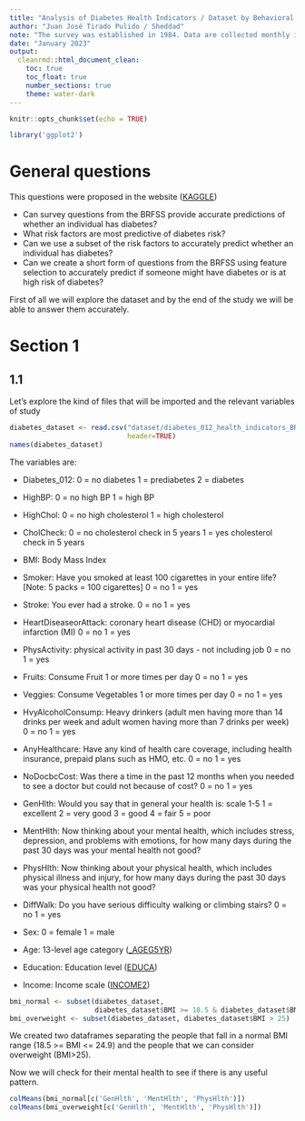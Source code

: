 ```yaml
---
title: "Analysis of Diabetes Health Indicators / Dataset by Behavioral Risk Factor Surveillance System"
author: "Juan José Tirado Pulido / Sheddad"
note: "The survey was established in 1984. Data are collected monthly in all 50 states, Puerto Rico, the U.S. Virgin islands, and Guam."
date: "January 2023"
output: 
  cleanrmd::html_document_clean: 
    toc: true
    toc_float: true
    number_sections: true
    theme: water-dark
---
```


```r
knitr::opts_chunk$set(echo = TRUE)
```

```r
library('ggplot2')
```

# General questions

This questions were proposed in the website ([KAGGLE](https://www.kaggle.com/datasets/alexteboul/diabetes-health-indicators-dataset)) 

 * Can survey questions from the BRFSS provide accurate predictions of whether an individual has diabetes?
 * What risk factors are most predictive of diabetes risk?
 * Can we use a subset of the risk factors to accurately predict whether an individual has diabetes?
 * Can we create a short form of questions from the BRFSS using feature selection to accurately predict if someone might have diabetes or is at high risk of diabetes?

First of all we will explore the dataset and by the end of the study we will be able to answer them accurately.


# Section 1

## 1.1

Let's explore the kind of files that will be imported and the relevant variables 
of study

```r
diabetes_dataset <- read.csv("dataset/diabetes_012_health_indicators_BRFSS2015.csv",
                             header=TRUE)
names(diabetes_dataset)
```
The variables are:

 * Diabetes_012: 0 = no diabetes 1 = prediabetes 2 = diabetes
 
 * HighBP: 0 = no high BP 1 = high BP
 
 * HighChol: 0 = no high cholesterol 1 = high cholesterol
 
 * CholCheck: 0 = no cholesterol check in 5 years 1 = yes cholesterol check in 5 years
 
 * BMI: Body Mass Index
 
 * Smoker: Have you smoked at least 100 cigarettes in your entire life? [Note: 5 packs = 100 cigarettes] 0 = no 1 = yes            
 
 * Stroke: You ever had a stroke. 0 = no 1 = yes
 
 * HeartDiseaseorAttack: coronary heart disease (CHD) or myocardial infarction (MI) 0 = no 1 = yes
 
 * PhysActivity: physical activity in past 30 days - not including job 0 = no 1 = yes
 
 * Fruits: Consume Fruit 1 or more times per day 0 = no 1 = yes
 
 * Veggies: Consume Vegetables 1 or more times per day 0 = no 1 = yes   
 
 * HvyAlcoholConsump: Heavy drinkers (adult men having more than 14 drinks per week and adult women having more than 7 drinks per week) 0 = no 1 = yes
 
 * AnyHealthcare: Have any kind of health care coverage, including health insurance, prepaid plans such as HMO, etc. 0 = no 1 = yes
 
 * NoDocbcCost: Was there a time in the past 12 months when you needed to see a doctor but could not because of cost? 0 = no 1 = yes
 
 * GenHlth: Would you say that in general your health is: scale 1-5 1 = excellent 2 = very good 3 = good 4 = fair 5 = poor
 
 * MentHlth: Now thinking about your mental health, which includes stress, depression, and problems with emotions, for how many days during the past 30 days was your mental health not good?
 
 * PhysHlth: Now thinking about your physical health, which includes physical illness and injury, for how many days during the past 30 days was your physical health not good?
 
 * DiffWalk: Do you have serious difficulty walking or climbing stairs? 0 = no 1 = yes     
 * Sex: 0 = female 1 = male  
 
 * Age: 13-level age category ([_AGEG5YR](https://www.icpsr.umich.edu/web/NAHDAP/studies/34085/datasets/0001/variables/EDUCA?archive=NAHDAP)) 
 
 * Education: Education level ([EDUCA](https://www.icpsr.umich.edu/web/NAHDAP/studies/34085/datasets/0001/variables/EDUCA?archive=NAHDAP))  

 * Income: Income scale ([INCOME2](https://www.icpsr.umich.edu/web/RCMD/studies/34085/datasets/0001/variables/INCOME2?archive=RCMD)) 


```r
bmi_normal <- subset(diabetes_dataset, 
                     diabetes_dataset$BMI >= 18.5 & diabetes_dataset$BMI <= 24.9)
bmi_overweight <- subset(diabetes_dataset, diabetes_dataset$BMI > 25)
```

We created two dataframes separating the people that fall in a normal 
BMI range (18.5 >= BMI <= 24.9) and the people that we can consider 
overweight (BMI>25). 

Now we will check for their mental health to see if there is any useful pattern.

```r
colMeans(bmi_normal[c('GenHlth', 'MentHlth', 'PhysHlth')]) 
colMeans(bmi_overweight[c('GenHlth', 'MentHlth', 'PhysHlth')]) 
```

